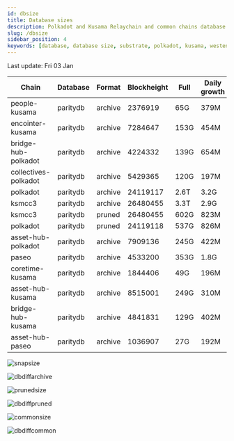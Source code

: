 ```yaml
---
id: dbsize
title: Database sizes
description: Polkadot and Kusama Relaychain and common chains database sizes
slug: /dbsize
sidebar_position: 4
keywords: [database, database size, substrate, polkadot, kusama, westend]
---
```



Last update: Fri 03 Jan

| Chain    | Database   | Format | Blockheight | Full         | Daily growth |
| ------------------------| ----------- | -------- | ------- | ---------- | ----- | 
| people-kusama | paritydb | archive | 2376919 | 65G | 379M |
| encointer-kusama | paritydb | archive | 7284647 | 153G | 454M |
| bridge-hub-polkadot | paritydb | archive | 4224332 | 139G | 654M |
| collectives-polkadot | paritydb | archive | 5429365 | 120G | 197M |
| polkadot | paritydb | archive | 24119117 | 2.6T | 3.2G |
| ksmcc3 | paritydb | archive | 26480455 | 3.3T | 2.9G |
| ksmcc3 | paritydb | pruned | 26480455 | 602G | 823M |
| polkadot | paritydb | pruned | 24119118 | 537G | 826M |
| asset-hub-polkadot | paritydb | archive | 7909136 | 245G | 422M |
| paseo | paritydb | archive | 4533200 | 353G | 1.8G |
| coretime-kusama | paritydb | archive | 1844406 | 49G | 196M |
| asset-hub-kusama | paritydb | archive | 8515001 | 249G | 310M |
| bridge-hub-kusama | paritydb | archive | 4841831 | 129G | 402M |
| asset-hub-paseo | paritydb | archive | 1036907 | 27G | 192M |

![snapsize](/img/archivesize.png)

![dbdiffarchive](/img/dbdiffrelay.png)

![prunedsize](/img/prunedsize.png)

![dbdiffpruned](/img/dbdiffpruned.png)

![commonsize](/img/commonsize.png)

![dbdiffcommon](/img/dbdiffcommon.png)
